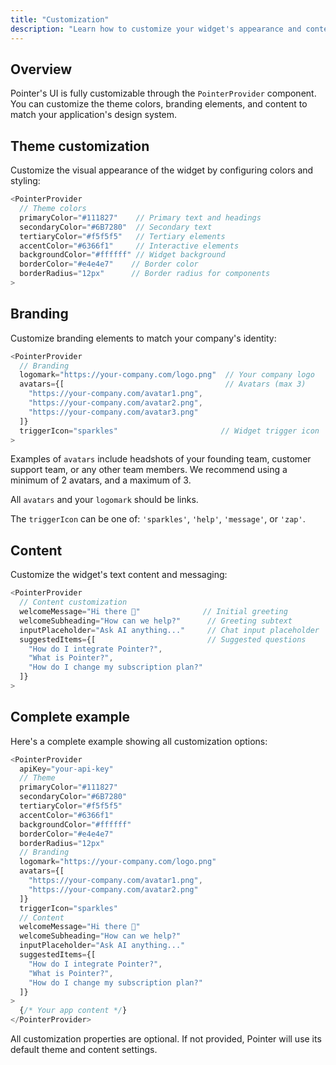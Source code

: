 ```yaml
---
title: "Customization"
description: "Learn how to customize your widget's appearance and content."
---
```


## Overview

Pointer's UI is fully customizable through the `PointerProvider` component. You can customize the theme colors, branding elements, and content to match your application's design system.

## Theme customization

Customize the visual appearance of the widget by configuring colors and styling:

```typescript
<PointerProvider
  // Theme colors
  primaryColor="#111827"    // Primary text and headings
  secondaryColor="#6B7280"  // Secondary text
  tertiaryColor="#f5f5f5"   // Tertiary elements
  accentColor="#6366f1"     // Interactive elements
  backgroundColor="#ffffff" // Widget background
  borderColor="#e4e4e7"    // Border color
  borderRadius="12px"      // Border radius for components
>
```

## Branding

Customize branding elements to match your company's identity:

```typescript
<PointerProvider
  // Branding
  logomark="https://your-company.com/logo.png"  // Your company logo
  avatars={[                                    // Avatars (max 3)
    "https://your-company.com/avatar1.png",
    "https://your-company.com/avatar2.png",
    "https://your-company.com/avatar3.png"
  ]}
  triggerIcon="sparkles"                       // Widget trigger icon
>
```

Examples of `avatars` include headshots of your founding team, customer support team, or any other team members. We recommend using a minimum of 2 avatars, and a maximum of 3. 

All `avatars` and your `logomark` should be links.

The `triggerIcon` can be one of: `'sparkles'`, `'help'`, `'message'`, or `'zap'`.

## Content

Customize the widget's text content and messaging:

```typescript
<PointerProvider
  // Content customization
  welcomeMessage="Hi there 👋"              // Initial greeting
  welcomeSubheading="How can we help?"      // Greeting subtext
  inputPlaceholder="Ask AI anything..."     // Chat input placeholder
  suggestedItems={[                         // Suggested questions
    "How do I integrate Pointer?",
    "What is Pointer?",
    "How do I change my subscription plan?"
  ]}
>
```

## Complete example

Here's a complete example showing all customization options:

```typescript
<PointerProvider
  apiKey="your-api-key"
  // Theme
  primaryColor="#111827"
  secondaryColor="#6B7280"
  tertiaryColor="#f5f5f5"
  accentColor="#6366f1"
  backgroundColor="#ffffff"
  borderColor="#e4e4e7"
  borderRadius="12px"
  // Branding
  logomark="https://your-company.com/logo.png"
  avatars={[
    "https://your-company.com/avatar1.png",
    "https://your-company.com/avatar2.png"
  ]}
  triggerIcon="sparkles"
  // Content
  welcomeMessage="Hi there 👋"
  welcomeSubheading="How can we help?"
  inputPlaceholder="Ask AI anything..."
  suggestedItems={[
    "How do I integrate Pointer?",
    "What is Pointer?",
    "How do I change my subscription plan?"
  ]}
>
  {/* Your app content */}
</PointerProvider>
```

All customization properties are optional. If not provided, Pointer will use its default theme and content settings.
